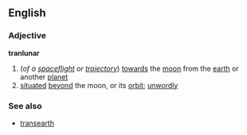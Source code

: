 ==English==
===Adjective===
'''tranlunar'''
#(''of a [[spaceflight]] or [[trajectory]]'') [[towards]] the [[moon]] from the [[earth]] or another [[planet]]
#[[situated]] [[beyond]] the moon, or its [[orbit]]; [[unwordly]]
===See also===
*[[transearth]]